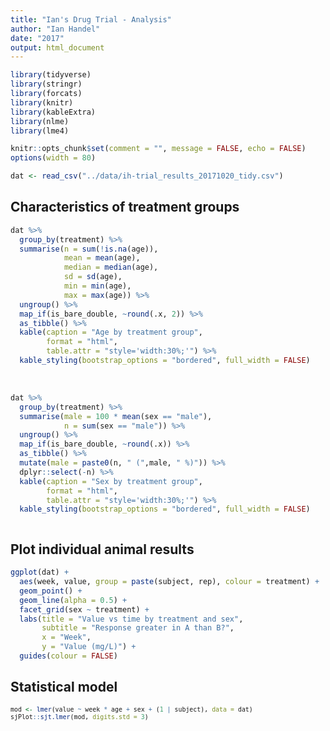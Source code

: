 ```yaml
---
title: "Ian's Drug Trial - Analysis"
author: "Ian Handel"
date: "2017"
output: html_document
---
```



```r
library(tidyverse)
library(stringr)
library(forcats)
library(knitr)
library(kableExtra) 
library(nlme)
library(lme4)

knitr::opts_chunk$set(comment = "", message = FALSE, echo = FALSE)
options(width = 80)
```


```r
dat <- read_csv("../data/ih-trial_results_20171020_tidy.csv")
```

## Characteristics of treatment groups
```r
dat %>%
  group_by(treatment) %>% 
  summarise(n = sum(!is.na(age)),
            mean = mean(age),
            median = median(age),
            sd = sd(age),
            min = min(age),
            max = max(age)) %>% 
  ungroup() %>% 
  map_if(is_bare_double, ~round(.x, 2)) %>% 
  as_tibble() %>% 
  kable(caption = "Age by treatment group",
        format = "html",
        table.attr = "style='width:30%;'") %>% 
  kable_styling(bootstrap_options = "bordered", full_width = FALSE)
```

\ 
\ 


```r
dat %>%
  group_by(treatment) %>% 
  summarise(male = 100 * mean(sex == "male"),
            n = sum(sex == "male")) %>% 
  ungroup() %>% 
  map_if(is_bare_double, ~round(.x)) %>%
  as_tibble() %>% 
  mutate(male = paste0(n, " (",male, " %)")) %>%
  dplyr::select(-n) %>% 
  kable(caption = "Sex by treatment group",
        format = "html",
        table.attr = "style='width:30%;'") %>% 
  kable_styling(bootstrap_options = "bordered", full_width = FALSE)



```

## Plot individual animal results

```r
ggplot(dat) +
  aes(week, value, group = paste(subject, rep), colour = treatment) +
  geom_point() +
  geom_line(alpha = 0.5) +
  facet_grid(sex ~ treatment) +
  labs(title = "Value vs time by treatment and sex",
       subtitle = "Response greater in A than B?",
       x = "Week",
       y = "Value (mg/L)") +
  guides(colour = FALSE)
```


## Statistical model

<small>
```r
mod <- lmer(value ~ week * age + sex + (1 | subject), data = dat)
sjPlot::sjt.lmer(mod, digits.std = 3)
```
</small>


